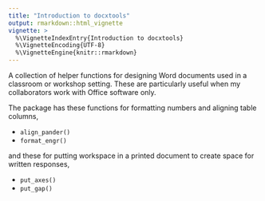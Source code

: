 ```yaml
---
title: "Introduction to docxtools"
output: rmarkdown::html_vignette
vignette: >
  %\VignetteIndexEntry{Introduction to docxtools}
  %\VignetteEncoding{UTF-8}
  %\VignetteEngine{knitr::rmarkdown}
---
```


A collection of helper functions for designing Word documents used in a classroom or workshop setting. These are particularly useful when my collaborators work with Office software only. 

The package has these functions for formatting numbers and aligning table columns, 

- `align_pander()` 
- `format_engr()` 

and these for putting workspace in a printed document to create space for written responses, 

- `put_axes()` 
- `put_gap()` 
